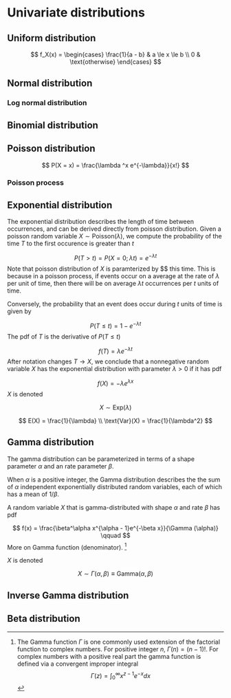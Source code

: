 # Univariate distributions 

## Uniform distribution 

$$
f_X(x) = 
\begin{cases}
\frac{1}{a - b} & a \le x \le b \\
0  & \text{otherwise}
\end{cases}
$$

## Normal distribution 

### Log normal distribution 



## Binomial distribution 



## Poisson distribution 

$$
P(X = x) = \frac{\lambda ^x e^{-\lambda}}{x!}
$$

### Poisson process


## Exponential distribution 

The exponential distribution describes the length of time between occurrences, and can be derived directly from poisson distribution. Given a poisson random variable $X \sim \text{Poisson}(\lambda)$, we compute the probability of the time $T$ to the first occurence is greater than $t$ 

$$
P(T > t) = P(X = 0; \lambda t) = e^{-\lambda t}
$$
Note that poisson distribution of $X$ is paramterized by $\lambdat $ this time. This is because in a poisson process, if events occur on a average at the rate of $\lambda$ per unit of time, then there will be on average $\lambda t$ occurrences per $t$ units of time. 

Conversely, the probability that an event does occur during $t$ units of time is given by 

$$
P(T \le t) = 1 - e^{-\lambda t}
$$
The pdf of $T$ is the derivative of $P(T \le t)$ 

$$
f(T) = \lambda e^{-\lambda t}
$$
After notation changes $T \rightarrow X$, we conclude that a nonnegative random variable $X$ has the exponential distribution with parameter $\lambda > 0$ if it has pdf 

$$
f(X) = -\lambda e^{\lambda x}
$$
$X$ is denoted 

$$
X \sim \text{Exp}(\lambda)
$$



$$
E(X) = \frac{1}{\lambda} \\
\text{Var}(X) = \frac{1}{\lambda^2}
$$

## Gamma distribution 



The gamma distribution can be parameterized in terms of a shape parameter $\alpha$ and an rate parameter $\beta$. 

When $\alpha$ is a positive integer, the Gamma distribution describes the the sum of $\alpha$ independent exponentially distributed random variables, each of which has a mean of $1/\beta$. 

A random variable $X$ that is gamma-distributed with shape $\alpha$ and rate $\beta$ has pdf 

$$
f(x) = \frac{\beta^\alpha x^{\alpha - 1}e^{-\beta x}}{\Gamma (\alpha)} \qquad 
$$
More on Gamma function (denominator). ^[
The Gamma function $\Gamma$ is one commonly used extension of the factorial function to complex numbers. For positive integer $n$, $\Gamma(n) = (n - 1)!$. 
For complex numbers with a positive real part the gamma function is defined via a convergent improper integral
$$\Gamma(z)  = \int_{0}^{\infty}x^{z -1}e^{-x} dx$$]

$X$ is denoted 

$$
X \sim \Gamma(\alpha, \beta) \equiv \text{Gamma}(\alpha, \beta)
$$




## Inverse Gamma distribution 


## Beta distribution 